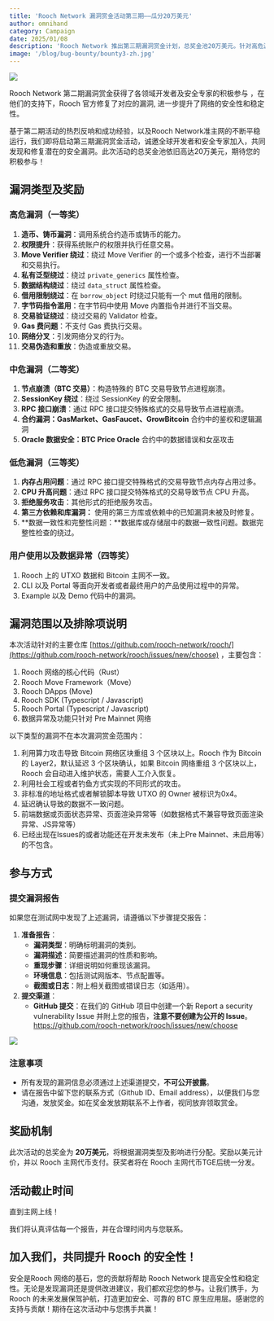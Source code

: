 ```yaml
---
title: 'Rooch Network 漏洞赏金活动第三期——瓜分20万美元'
author: omnihand
category: Campaign
date: 2025/01/08
description: 'Rooch Network 推出第三期漏洞赏金计划，总奖金池20万美元。针对高危漏洞（如造币、权限提升、验证绕过等）、中危漏洞（如节点崩溃、合约漏洞等）和低危漏洞（如性能问题、数据异常等）提供不同级别的奖励。活动将持续到主网上线。'
image: '/blog/bug-bounty/bounty3-zh.jpg'
---
```



<PostHeader />

![](/blog/bug-bounty/bounty3-zh.jpg)

Rooch Network 第二期漏洞赏金获得了各领域开发者及安全专家的积极参与 ，在他们的支持下，Rooch 官方修复了对应的漏洞, 进一步提升了网络的安全性和稳定性。

基于第二期活动的热烈反响和成功经验，以及Rooch Network准主网的不断平稳运行，我们即将启动第三期漏洞赏金活动，诚邀全球开发者和安全专家加入，共同发现和修复潜在的安全漏洞。此次活动的总奖金池依旧高达20万美元，期待您的积极参与！

## 漏洞类型及奖励

### 高危漏洞（一等奖）

1. **造币、铸币漏洞**：调用系统合约造币或铸币的能力。
2. **权限提升**：获得系统账户的权限并执行任意交易。
3. **Move Verifier 绕过**：绕过 Move Verifier 的一个或多个检查，进行不当部署和交易执行。
4. **私有泛型绕过**：绕过 `private_generics` 属性检查。
5. **数据结构绕过**：绕过 `data_struct` 属性检查。
6. **借用限制绕过**：在 `borrow_object` 时绕过只能有一个 mut 借用的限制。
7. **字节码指令滥用**：在字节码中使用 Move 内置指令并进行不当交易。
8. **交易验证绕过**：绕过交易的 Validator 检查。
9. **Gas 费问题**：不支付 Gas 费执行交易。
10. **网络分叉**：引发网络分叉的行为。
11. **交易伪造和重放**：伪造或重放交易。

### 中危漏洞（二等奖）

1. **节点崩溃（BTC 交易）**：构造特殊的 BTC 交易导致节点进程崩溃。
2. **SessionKey 绕过**：绕过 SessionKey 的安全限制。
3. **RPC 接口崩溃**：通过 RPC 接口提交特殊格式的交易导致节点进程崩溃。
4. **合约漏洞：GasMarket、GasFaucet、GrowBitcoin** 合约中的鉴权和逻辑漏洞
5. **Oracle 数据安全：BTC Price Oracle** 合约中的数据错误和女巫攻击

### 低危漏洞（三等奖）

1. **内存占用问题**：通过 RPC 接口提交特殊格式的交易导致节点内存占用过多。
2. **CPU 升高问题**：通过 RPC 接口提交特殊格式的交易导致节点 CPU 升高。
3. **拒绝服务攻击**：其他形式的拒绝服务攻击。
4. **第三方依赖和库漏洞：** 使用的第三方库或依赖中的已知漏洞未被及时修复。
5. **数据一致性和完整性问题：**数据库或存储层中的数据一致性问题。数据完整性检查的绕过。

### 用户使用以及数据异常（四等奖）

1. Rooch 上的 UTXO 数据和 Bitcoin 主网不一致。
2. CLI 以及 Portal 等面向开发者或者最终用户的产品使用过程中的异常。
3. Example 以及 Demo 代码中的漏洞。

## 漏洞范围以及排除项说明

本次活动针对的主要仓库 [https://github.com/rooch-network/rooch/](https://github.com/rooch-network/rooch/issues/new/choose) ，主要包含：

1. Rooch 网络的核心代码（Rust）
2. Rooch Move Framework（Move）
3. Rooch DApps (Move)
4. Rooch SDK (Typescript / Javascript)
5. Rooch Portal (Typescript / Javascript)
6. 数据异常及功能只针对 Pre Mainnet 网络

以下类型的漏洞不在本次漏洞赏金范围内：

1. 利用算力攻击导致 Bitcoin 网络区块重组 3 个区块以上。Rooch 作为 Bitcoin 的 Layer2，默认延迟 3 个区块确认，如果 Bitcoin 网络重组 3 个区块以上， Rooch 会自动进入维护状态，需要人工介入恢复。
2. 利用社会工程或者钓鱼方式实现的不同形式的攻击。
3. 非标准的地址格式或者解锁脚本导致 UTXO 的 Owner 被标识为0x4。
4. 延迟确认导致的数据不一致问题。
5. 前端数据或页面状态异常、页面渲染异常等（如数据格式不兼容导致页面渲染异常、JS异常等）
6. 已经出现在Issues的或者功能还在开发未发布（未上Pre Mainnet、未启用等）的不包含。

## 参与方式

### 提交漏洞报告

如果您在测试网中发现了上述漏洞，请遵循以下步骤提交报告：

1. **准备报告**：
    - **漏洞类型**：明确标明漏洞的类别。
    - **漏洞描述**：简要描述漏洞的性质和影响。
    - **重现步骤**：详细说明如何重现该漏洞。
    - **环境信息**：包括测试网版本、节点配置等。
    - **截图或日志**：附上相关截图或错误日志（如适用）。
2. **提交渠道**：
    - **GitHub 提交**：在我们的 GitHub 项目中创建一个新 Report a security vulnerability Issue 并附上您的报告，**注意不要创建为公开的 Issue**。https://github.com/rooch-network/rooch/issues/new/choose

![](/blog/bug-bounty/open-issues.png)

### 注意事项

- 所有发现的漏洞信息必须通过上述渠道提交，**不可公开披露**。
- 请在报告中留下您的联系方式（Github ID、Email address），以便我们与您沟通，发放奖金。如在奖金发放期联系不上作者，视同放弃领取赏金。

## 奖励机制

此次活动的总奖金为 **20万美元**，将根据漏洞类型及影响进行分配。奖励以美元计价，并以 Rooch 主网代币支付。获奖者将在 Rooch 主网代币TGE后统一分发。

## 活动截止时间

直到主网上线！

我们将认真评估每一个报告，并在合理时间内与您联系。

## 加入我们，共同提升 Rooch 的安全性！

安全是Rooch 网络的基石，您的贡献将帮助 Rooch Network 提高安全性和稳定性。无论是发现漏洞还是提供改进建议，我们都欢迎您的参与。让我们携手，为 Rooch 的未来发展保驾护航，打造更加安全、可靠的 BTC 原生应用层。感谢您的支持与贡献！期待在这次活动中与您携手共赢！
